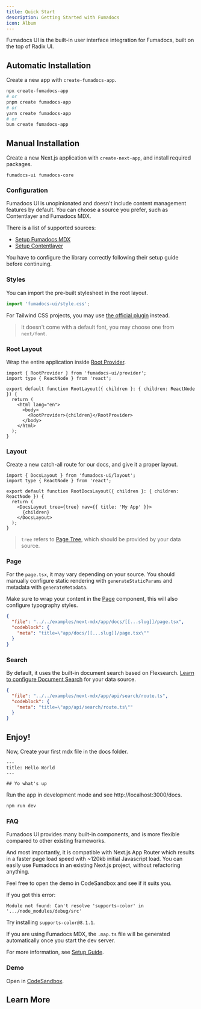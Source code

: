 ```yaml
---
title: Quick Start
description: Getting Started with Fumadocs
icon: Album
---
```


Fumadocs UI is the built-in user interface integration for Fumadocs, built on the top of Radix UI.

## Automatic Installation

Create a new app with `create-fumadocs-app`.

```bash title="Terminal"
npx create-fumadocs-app
# or
pnpm create fumadocs-app
# or
yarn create fumadocs-app
# or
bun create fumadocs-app
```

## Manual Installation

Create a new Next.js application with `create-next-app`, and install required packages.

```package-install
fumadocs-ui fumadocs-core
```

### Configuration

Fumadocs UI is unopinionated and doesn't include content management features by default.
You can choose a source you prefer, such as Contentlayer and Fumadocs MDX.

There is a list of supported sources:

- [Setup Fumadocs MDX](/docs/mdx)
- [Setup Contentlayer](/docs/headless/contentlayer)

You have to configure the library correctly following their setup guide before continuing.

### Styles

You can import the pre-built stylesheet in the root layout.

```ts
import 'fumadocs-ui/style.css';
```

For Tailwind CSS projects, you may use [the official plugin](/docs/ui/theme) instead.

> It doesn't come with a default font, you may choose one from `next/font`.

### Root Layout

Wrap the entire application inside [Root Provider](/docs/ui/blocks/root-provider).

```tsx
import { RootProvider } from 'fumadocs-ui/provider';
import type { ReactNode } from 'react';

export default function RootLayout({ children }: { children: ReactNode }) {
  return (
    <html lang="en">
      <body>
        <RootProvider>{children}</RootProvider>
      </body>
    </html>
  );
}
```

### Layout

Create a new catch-all route for our docs, and give it a proper layout.

```tsx title="app/docs/layout.tsx"
import { DocsLayout } from 'fumadocs-ui/layout';
import type { ReactNode } from 'react';

export default function RootDocsLayout({ children }: { children: ReactNode }) {
  return (
    <DocsLayout tree={tree} nav={{ title: 'My App' }}>
      {children}
    </DocsLayout>
  );
}
```

> `tree` refers to [Page Tree](/docs/headless/page-tree), which should be provided by your data source.

### Page

For the `page.tsx`, it may vary depending on your source. You should manually configure static rendering with `generateStaticParams` and metadata with `generateMetadata`.

Make sure to wrap your content in the [Page](/docs/ui/blocks/page) component, this will also configure typography styles.

<Accordions>
<Accordion title="Example with Fumadocs MDX">

```json doc-gen:file
{
  "file": "../../examples/next-mdx/app/docs/[[...slug]]/page.tsx",
  "codeblock": {
    "meta": "title=\"app/docs/[[...slug]]/page.tsx\""
  }
}
```

</Accordion>
</Accordions>

### Search

By default, it uses the built-in document search based on Flexsearch. [Learn to configure Document Search](/docs/headless/search/flexsearch) for your data source.

<Accordions>
<Accordion title="Example with Fumadocs MDX">

```json doc-gen:file
{
  "file": "../../examples/next-mdx/app/api/search/route.ts",
  "codeblock": {
    "meta": "title=\"app/api/search/route.ts\""
  }
}
```

</Accordion>
</Accordions>

## Enjoy!

Now, Create your first mdx file in the docs folder.

```mdx title="content/docs/index.mdx"
---
title: Hello World
---

## Yo what's up
```

Run the app in development mode and see http://localhost:3000/docs.

```bash
npm run dev
```

### FAQ

<Accordions>
<Accordion id='why-fumadocs-ui' title="Why Fumadocs UI?">

Fumadocs UI provides many built-in components, and is more flexible compared to
other existing frameworks.

And most importantly, it is compatible with Next.js App Router which results in
a faster page load speed with ~120kb initial Javascript load. You can easily use
Fumadocs in an existing Next.js project, without refactoring anything.

Feel free to open the demo in CodeSandbox and see if it suits you.

</Accordion>
<Accordion id='fix-supports-color' title="How to fix 'supports-color' error?">

If you got this error:

```
Module not found: Can't resolve 'supports-color' in '.../node_modules/debug/src'
```

Try installing `supports-color@8.1.1`.

</Accordion>
<Accordion id='fix-dot-map-error' title="How to fix '@/.map' error?">

If you are using Fumadocs MDX, the `.map.ts` file will be generated automatically once you start the dev server.

For more information, see [Setup Guide](/docs/mdx).

</Accordion>
</Accordions>

### Demo

Open in [CodeSandbox](https://githubbox.com/fuma-nama/fumadocs-ui-template).

## Learn More

<Cards>
  <Card
    href="/docs/headless/page-conventions"
    title="Page Structure"
    description="Learn how to structure your pages"
  />
  <Card
    href="/docs/ui/internationalization"
    title="Learn I18n"
    description="Learn how to implement I18n"
  />
  <Card
    href="/docs/ui/theme"
    title="Theming"
    description="Add themes to Fumadocs UI"
  />
  <Card
    href="/docs/ui/components/codeblock"
    title="Code Block"
    description="Learn how to use code blocks in MDX"
  />
</Cards>
